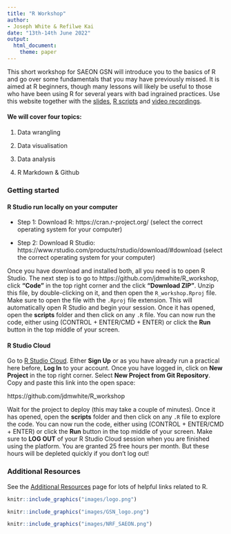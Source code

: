 ```yaml
---
title: "R Workshop"
author: 
- Joseph White & Refilwe Kai
date: "13th-14th June 2022"
output: 
  html_document:
    theme: paper
---
```


This short workshop for SAEON GSN will introduce you to the basics of R and go over some fundamentals that you may have previously missed. It is aimed at R beginners, though many lessons will likely be useful to those who have been using R for several years with bad ingrained practices. Use this website together with the [slides](), [R scripts]() and [video recordings](). 

#### We will cover four topics:

1. Data wrangling

2. Data visualisation

3. Data analysis

4. R Markdown & Github

### Getting started

#### R Studio run locally on your computer

* Step 1: Download R: https://cran.r-project.org/ (select the correct operating system for your computer)

* Step 2: Download R Studio: https://www.rstudio.com/products/rstudio/download/#download (select the correct operating system for your computer)

Once you have download and installed both, all you need is to open R Studio. The next step is to go to https://github.com/jdmwhite/R_workshop, click **"Code"** in the top right corner and the click **"Download ZIP"**. Unzip this file, by double-clicking on it, and then open the `R_workshop.Rproj` file. Make sure to open the file with the `.Rproj` file extension. This will automatically open R Studio and begin your session. Once it has opened, open the **scripts** folder and then click on any `.R` file. You can now run the code, either using (CONTROL + ENTER/CMD + ENTER) or click the **Run** button in the top middle of your screen.

#### R Studio Cloud

Go to [R Studio Cloud](https://rstudio.cloud/). Either **Sign Up** or as you have already run a practical here before, **Log In** to your account. Once you have logged in, click on **New Project** in the top right corner. Select **New Project from Git Repository**. Copy and paste this link into the open space: 

https://github.com/jdmwhite/R_workshop

Wait for the project to deploy (this may take a couple of minutes). Once it has opened, open the **scripts** folder and then click on any `.R` file to explore the code. You can now run the code, either using (CONTROL + ENTER/CMD + ENTER) or click the **Run** button in the top middle of your screen. Make sure to **LOG OUT** of your R Studio Cloud session when you are finished using the platform. You are granted 25 free hours per month. But these hours will be depleted quickly if you don't log out!

### Additional Resources

See the [Additional Resources](https://jdmwhite.github.io/R_Workshop/Resources.html) page for lots of helpful links related to R.

```r
knitr::include_graphics("images/logo.png")
```

```r
knitr::include_graphics("images/GSN_logo.png")
```

```r
knitr::include_graphics("images/NRF_SAEON.png")
```
